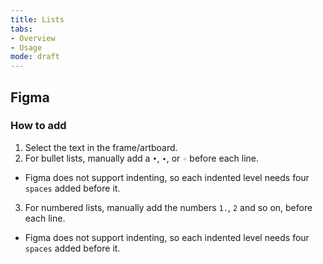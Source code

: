 ```yaml
---
title: Lists
tabs: 
- Overview
- Usage
mode: draft
---
```



## Figma

### How to add

1. Select the text in the frame/artboard. 
2. For bullet lists, manually add a `•`, `∙`, or `◦` before each line. 
  * Figma does not support indenting, so each indented level needs four `spaces` added before it. 
3. For numbered lists, manually add the numbers `1.`, `2` and so on, before each line. 
  * Figma does not support indenting, so each indented level needs four `spaces` added before it. 
